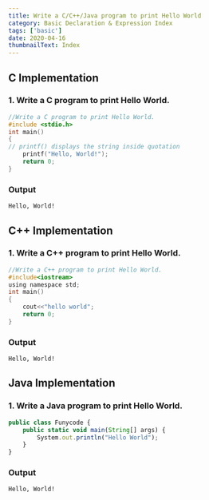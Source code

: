 ```yaml
---
title: Write a C/C++/Java program to print Hello World
category: Basic Declaration & Expression Index
tags: ['basic']
date: 2020-04-16
thumbnailText: Index
---
```


## C Implementation
### 1. Write a C program to print Hello World.
```c
//Write a C program to print Hello World.
#include <stdio.h>
int main()
{
// printf() displays the string inside quotation
    printf("Hello, World!");
    return 0;
}
```
### Output
```
Hello, World!
```

## C++ Implementation
### 1. Write a C++ program to print Hello World.
```c
//Write a C++ program to print Hello World.
#include<iostream>
using namespace std;
int main()
{
    cout<<"hello world";
    return 0;
}
```
### Output
```
Hello, World!
```

## Java Implementation
### 1. Write a Java program to print Hello World.
```js
public class Funycode {
    public static void main(String[] args) {
        System.out.println("Hello World");
    }
}
```
### Output
```
Hello, World!
```
